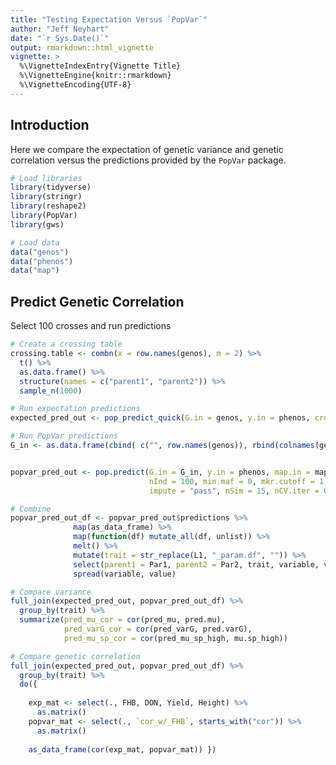```yaml
---
title: "Testing Expectation Versus `PopVar`"
author: "Jeff Neyhart"
date: "`r Sys.Date()`"
output: rmarkdown::html_vignette
vignette: >
  %\VignetteIndexEntry{Vignette Title}
  %\VignetteEngine{knitr::rmarkdown}
  %\VignetteEncoding{UTF-8}
---
```


## Introduction

Here we compare the expectation of genetic variance and genetic correlation versus the predictions provided by the `PopVar` package.


```r

# Load libraries
library(tidyverse)
library(stringr)
library(reshape2)
library(PopVar)
library(gws)

# Load data
data("genos")
data("phenos")
data("map")


```



## Predict Genetic Correlation

Select 100 crosses and run predictions


```r

# Create a crossing table
crossing.table <- combn(x = row.names(genos), m = 2) %>%
  t() %>%
  as.data.frame() %>%
  structure(names = c("parent1", "parent2")) %>%
  sample_n(1000)

# Run expectation predictions
expected_pred_out <- pop_predict_quick(G.in = genos, y.in = phenos, crossing.table = crossing.table, map.in = map)

# Run PopVar predictions
G_in <- as.data.frame(cbind( c("", row.names(genos)), rbind(colnames(genos), genos)) )


popvar_pred_out <- pop.predict(G.in = G_in, y.in = phenos, map.in = map, crossing.table = crossing.table, 
                               nInd = 100, min.maf = 0, mkr.cutoff = 1, entry.cutoff = 1, remove.dups = FALSE,
                               impute = "pass", nSim = 15, nCV.iter = 0, models = "rrBLUP")

# Combine
popvar_pred_out_df <- popvar_pred_out$predictions %>% 
              map(as_data_frame) %>% 
              map(function(df) mutate_all(df, unlist)) %>% 
              melt() %>% 
              mutate(trait = str_replace(L1, "_param.df", "")) %>% 
              select(parent1 = Par1, parent2 = Par2, trait, variable, value) %>% 
              spread(variable, value)

# Compare variance
full_join(expected_pred_out, popvar_pred_out_df) %>%
  group_by(trait) %>%
  summarize(pred_mu_cor = cor(pred_mu, pred.mu),
            pred_varG_cor = cor(pred_varG, pred.varG),
            pred_mu_sp_cor = cor(pred_mu_sp_high, mu.sp_high))

# Compare genetic correlation
full_join(expected_pred_out, popvar_pred_out_df) %>% 
  group_by(trait) %>% 
  do({
    
    exp_mat <- select(., FHB, DON, Yield, Height) %>% 
      as.matrix()
    popvar_mat <- select(., `cor_w/_FHB`, starts_with("cor")) %>% 
      as.matrix() 
    
    as_data_frame(cor(exp_mat, popvar_mat)) })
    
    

```




